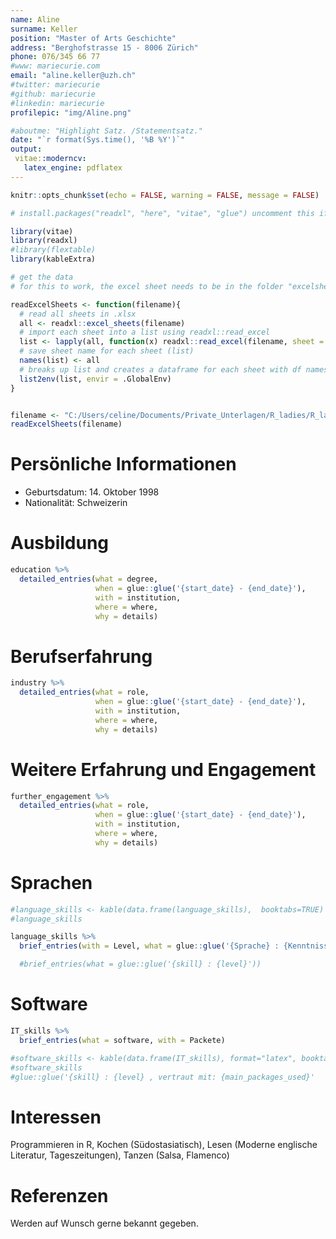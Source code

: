 ---
name: Aline 
surname: Keller
position: "Master of Arts Geschichte"
address: "Berghofstrasse 15 - 8006 Zürich"
phone: 076/345 66 77
#www: mariecurie.com
email: "aline.keller@uzh.ch"
#twitter: mariecurie
#github: mariecurie
#linkedin: mariecurie
profilepic: "img/Aline.png"

#aboutme: "Highlight Satz. /Statementsatz."
date: "`r format(Sys.time(), '%B %Y')`"
output: 
 vitae::moderncv:
   latex_engine: pdflatex
---

```{r setup, include=FALSE}
knitr::opts_chunk$set(echo = FALSE, warning = FALSE, message = FALSE)

# install.packages("readxl", "here", "vitae", "glue") uncomment this if you need to install the packages

library(vitae)
library(readxl)
#library(flextable)
library(kableExtra)

```


```{r,  include=FALSE}
# get the data
# for this to work, the excel sheet needs to be in the folder "excelsheets"

readExcelSheets <- function(filename){
  # read all sheets in .xlsx 
  all <- readxl::excel_sheets(filename)
  # import each sheet into a list using readxl::read_excel
  list <- lapply(all, function(x) readxl::read_excel(filename, sheet = x))
  # save sheet name for each sheet (list)
  names(list) <- all
  # breaks up list and creates a dataframe for each sheet with df names matching sheet names
  list2env(list, envir = .GlobalEnv)
}


filename <- "C:/Users/celine/Documents/Private_Unterlagen/R_ladies/R_ladies_CVs/career_center_CV_german/Example_CV_career_center/excel_sheets/career_center_example_data.xlsx"
readExcelSheets(filename)
```


# Persönliche Informationen

 * Geburtsdatum: 14. Oktober 1998
 * Nationalität: Schweizerin

# Ausbildung

```{r}
education %>% 
  detailed_entries(what = degree,
                   when = glue::glue('{start_date} - {end_date}'),
                   with = institution,
                   where = where,
                   why = details)
```

# Berufserfahrung

```{r}
industry %>% 
  detailed_entries(what = role,
                   when = glue::glue('{start_date} - {end_date}'),
                   with = institution,
                   where = where,
                   why = details)
```

# Weitere Erfahrung und Engagement
```{r}
further_engagement %>% 
  detailed_entries(what = role,
                   when = glue::glue('{start_date} - {end_date}'),
                   with = institution,
                   where = where,
                   why = details)
```

# Sprachen
```{r}
#language_skills <- kable(data.frame(language_skills),  booktabs=TRUE)
#language_skills 

language_skills %>% 
  brief_entries(with = Level, what = glue::glue('{Sprache} : {Kenntnisse}') )

  #brief_entries(what = glue::glue('{skill} : {level}'))


```


# Software
```{r}
IT_skills %>% 
  brief_entries(what = software, with = Packete)

#software_skills <- kable(data.frame(IT_skills), format="latex", booktabs=TRUE)
#software_skills      
#glue::glue('{skill} : {level} , vertraut mit: {main_packages_used}'
```


# Interessen
Programmieren in R, Kochen (Südostasiatisch), Lesen (Moderne englische Literatur, Tageszeitungen), Tanzen (Salsa, Flamenco)

# Referenzen
Werden auf Wunsch gerne bekannt gegeben.


